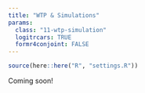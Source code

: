 ```yaml
---
title: "WTP & Simulations"
params:
  class: "11-wtp-simulation"
  logitrcars: TRUE
  formr4conjoint: FALSE
---
```


```r
source(here::here("R", "settings.R"))
```

Coming soon!
